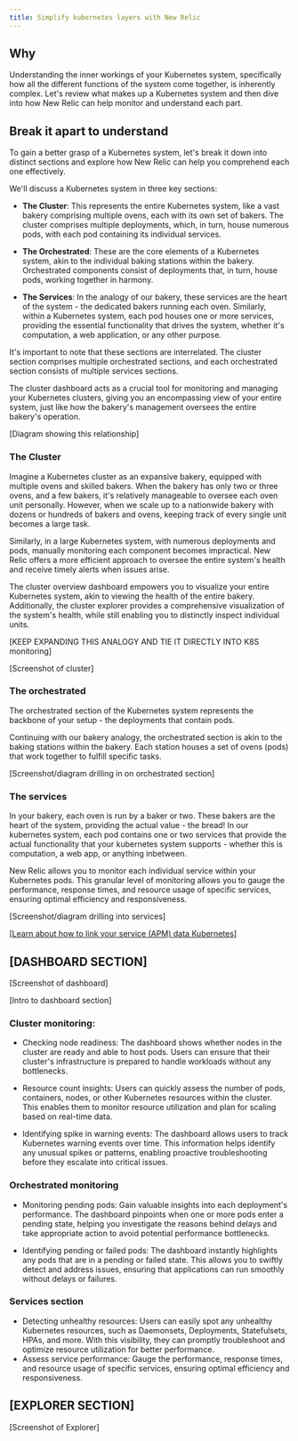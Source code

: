 ```yaml
---
title: Simplify kubernetes layers with New Relic
---
```


## Why

Understanding the inner workings of your Kubernetes system, specifically how all the different functions of the system come together, is inherently complex. Let's review what makes up a Kubernetes system and then dive into how New Relic can help monitor and understand each part.

## Break it apart to understand

To gain a better grasp of a Kubernetes system, let's break it down into distinct sections and explore how New Relic can help you comprehend each one effectively.

We'll discuss a Kubernetes system in three key sections:

  * **The Cluster**: This represents the entire Kubernetes system, like a vast bakery comprising multiple ovens, each with its own set of bakers. The cluster comprises multiple deployments, which, in turn, house numerous pods, with each pod containing its individual services.

  * **The Orchestrated**: These are the core elements of a Kubernetes system, akin to the individual baking stations within the bakery. Orchestrated components consist of deployments that, in turn, house pods, working together in harmony.

  * **The Services**: In the analogy of our bakery, these services are the heart of the system - the dedicated bakers running each oven. Similarly, within a Kubernetes system, each pod houses one or more services, providing the essential functionality that drives the system, whether it's computation, a web application, or any other purpose.

It's important to note that these sections are interrelated. The cluster section comprises multiple orchestrated sections, and each orchestrated section consists of multiple services sections.

The cluster dashboard acts as a crucial tool for monitoring and managing your Kubernetes clusters, giving you an encompassing view of your entire system, just like how the bakery's management oversees the entire bakery's operation.

[Diagram showing this relationship]


### The Cluster

Imagine a Kubernetes cluster as an expansive bakery, equipped with multiple ovens and skilled bakers. When the bakery has only two or three ovens, and a few bakers, it's relatively manageable to oversee each oven unit personally. However, when we scale up to a nationwide bakery with dozens or hundreds of bakers and ovens, keeping track of every single unit becomes a large task.

Similarly, in a large Kubernetes system, with numerous deployments and pods, manually monitoring each component becomes impractical. New Relic offers a more efficient approach to oversee the entire system's health and receive timely alerts when issues arise.

The cluster overview dashboard empowers you to visualize your entire Kubernetes system, akin to viewing the health of the entire bakery. Additionally, the cluster explorer provides a comprehensive visualization of the system's health, while still enabling you to distinctly inspect individual units.

[KEEP EXPANDING THIS ANALOGY AND TIE IT DIRECTLY INTO K8S monitoring] 


[Screenshot of cluster]


### The orchestrated

The orchestrated section of the Kubernetes system represents the backbone of your setup - the deployments that contain pods.

Continuing with our bakery analogy, the orchestrated section is akin to the baking stations within the bakery. Each station houses a set of ovens (pods) that work together to fulfill specific tasks.

[Screenshot/diagram drilling in on orchestrated section]

### The services

In your bakery, each oven is run by a baker or two. These bakers are the heart of the system, providing the actual value - the bread! In our kubernetes system, each pod contains one or two services that provide the actual functionality that your kubernetes system supports - whether this is computation, a web app, or anything inbetween.

New Relic allows you to monitor each individual service within your Kubernetes pods. This granular level of monitoring allows you to gauge the performance, response times, and resource usage of specific services, ensuring optimal efficiency and responsiveness.

[Screenshot/diagram drilling into services]

[[Learn about how to link your service (APM) data Kubernetes](/docs/kubernetes-pixie/kubernetes-integration/advanced-configuration/link-apm-applications-kubernetes/)]


## [DASHBOARD SECTION]

[Screenshot of dashboard]

[Intro to dashboard section]

### Cluster monitoring:

  * Checking node readiness: The dashboard shows whether nodes in the cluster are ready and able to host pods. Users can ensure that their cluster's infrastructure is prepared to handle workloads without any bottlenecks.

  * Resource count insights: Users can quickly assess the number of pods, containers, nodes, or other Kubernetes resources within the cluster. This enables them to monitor resource utilization and plan for scaling based on real-time data.

  * Identifying spike in warning events: The dashboard allows users to track Kubernetes warning events over time. This information helps identify any unusual spikes or patterns, enabling proactive troubleshooting before they escalate into critical issues.

### Orchestrated monitoring

 * Monitoring pending pods: Gain valuable insights into each deployment's performance. The dashboard pinpoints when one or more pods enter a pending state, helping you investigate the reasons behind delays and take appropriate action to avoid potential performance bottlenecks.

  * Identifying pending or failed pods: The dashboard instantly highlights any pods that are in a pending or failed state. This allows you to swiftly detect and address issues, ensuring that applications can run smoothly without delays or failures.

### Services section

  *  Detecting unhealthy resources: Users can easily spot any unhealthy Kubernetes resources, such as Daemonsets, Deployments, Statefulsets, HPAs, and more. With this visibility, they can promptly troubleshoot and optimize resource utilization for better performance.
  *  Assess service performance: Gauge the performance, response times, and resource usage of specific services, ensuring optimal efficiency and responsiveness.


## [EXPLORER SECTION]

[Screenshot of Explorer]



<DocTiles numbered>
  <DocTile title='Get started' label={{text: 'You are here', color: '#FCD672'}}  path="/docs/tutorial-large-logs/get-started-managing-large-logs" ></DocTile>
  <DocTile title='Filter and reduce your log ingest'  label={{text: 'You are here', color: '#FCD672'}}   path="/docs/tutorial-large-logs/filter-large-logs" ></DocTile>
  <DocTile title='Organize your logs' path="/docs/tutorial-large-logs/organize-large-logs" ></DocTile>
</DocTiles>
